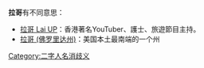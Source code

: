 '''拉哥'''有不同意思：
*[[拉哥_Lai_UP|拉哥 Lai UP]]：香港著名YouTuber、護士、旅遊節目主持。
*[[拉哥_(佛罗里达州)|拉哥 (佛罗里达州)]]：美国本土最南端的一个州

{{disambig}}

[[Category:二字人名消歧义|Category:二字人名消歧义]]